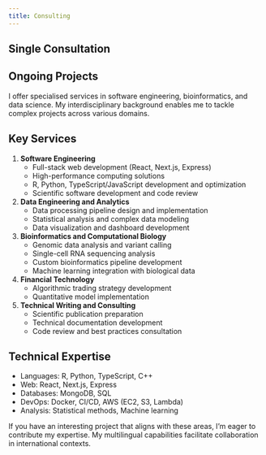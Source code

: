 ```yaml
---
title: Consulting
---
```


:::{.panel-tabset}

## Single Consultation

<script async src="https://js.stripe.com/v3/pricing-table.js"></script>
<stripe-pricing-table pricing-table-id="prctbl_1PbW8GCX9b7s8MUg7Tr4acX2"
publishable-key="pk_live_51PbTaoCX9b7s8MUg8RVws7vam1bNCNCh0I0syeo1ZQnDNeN67vU8Hi49vJGw71SuRMFyvLWKJ5BnHNJGh6LWUUgy00evUyTTxi">
</stripe-pricing-table>

## Ongoing Projects

<script async src="https://js.stripe.com/v3/pricing-table.js"></script>
<stripe-pricing-table pricing-table-id="prctbl_1PbW3KCX9b7s8MUg35NEzWYJ"
publishable-key="pk_live_51PbTaoCX9b7s8MUg8RVws7vam1bNCNCh0I0syeo1ZQnDNeN67vU8Hi49vJGw71SuRMFyvLWKJ5BnHNJGh6LWUUgy00evUyTTxi">
</stripe-pricing-table>

:::

I offer specialised services in software engineering, bioinformatics, and data science. My interdisciplinary background enables me to tackle complex projects across various domains.

## Key Services

1. **Software Engineering**
   - Full-stack web development (React, Next.js, Express)
   - High-performance computing solutions
   - R, Python, TypeScript/JavaScript development and optimization
   - Scientific software development and code review

2. **Data Engineering and Analytics**
   - Data processing pipeline design and implementation
   - Statistical analysis and complex data modeling
   - Data visualization and dashboard development

3. **Bioinformatics and Computational Biology**
   - Genomic data analysis and variant calling
   - Single-cell RNA sequencing analysis
   - Custom bioinformatics pipeline development
   - Machine learning integration with biological data

4. **Financial Technology**
   - Algorithmic trading strategy development
   - Quantitative model implementation

5. **Technical Writing and Consulting**
   - Scientific publication preparation
   - Technical documentation development
   - Code review and best practices consultation

## Technical Expertise

- Languages: R, Python, TypeScript, C++
- Web: React, Next.js, Express
- Databases: MongoDB, SQL
- DevOps: Docker, CI/CD, AWS (EC2, S3, Lambda)
- Analysis: Statistical methods, Machine learning

If you have an interesting project that aligns with these areas, I'm eager to contribute my expertise. My multilingual capabilities facilitate collaboration in international contexts.
